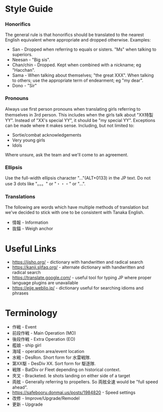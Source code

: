 =Style Guide=
===Honorifics===
The general rule is that honorifics should be translated to the nearest English equivalent where appropriate and dropped otherwise. Examples:

* San - Dropped when referring to equals or sisters. "Ms" when talking to superiors.
* Neesan - "Big sis".
* Chan/chin - Dropped. Kept when combined with a nickname; eg "Hacchan".
* Sama - When talking about themselves; "the great XXX". When talking to others; use the appropriate term of endearment; eg "my dear".
* Dono - "Sir"

===Pronouns===
Always use first person pronouns when translating girls referring to themselves in 3rd person. This includes when the girls talk about "XX特製YY". Instead of "XX's special YY", it should be "my special YY". Exceptions can be made where it makes sense. Including, but not limited to:

* Sortie/combat acknowledgements
* Very young girls
* Idols

Where unsure, ask the team and we'll come to an agreement.

===Ellipsis===
Use the full-width ellipsis character "…"(ALT+0133) in the JP text. Do not use 3 dots like "。。。" or "・・・" or "...".

===Translations===
The following are words which have multiple methods of translation but we've decided to stick with one to be consistent with Tanaka English.

* 情報 - Information
* 抜錨 - Weigh anchor

=Useful Links=

* https://jisho.org/ - dictionary with handwritten and radical search
* https://kanji.sljfaq.org/ - alternate dictionary with handwritten and radical search
* https://translate.google.com/ - useful tool for typing JP where proper language plugins are unavailable
* https://ejje.weblio.jp/ - dictionary useful for searching idioms and phrases

=Terminology=

* 作戦 - Event
* 前段作戦 - Main Operation (MO)
* 後段作戦 - Extra Operation (EO)
* 艦娘 - ship girl
* 海域 - operation area/event location
* 水戦 - DesRon. Short form for 水雷戦隊.
* 第XX駆 - DesDiv XX. Sort form for 駆逐隊.
* 戦隊 - BatDiv or Fleet depending on historical context.
* 夾叉 - Bracketed. Ie shots landing on either side of a target
* 両舷 - Generally referring to propellers. So 両舷全速 would be "full speed ahead".
* https://safebooru.donmai.us/posts/1984820 - Speed settings
*改修 - Improve/Upgrade/Remodel
*更新 - Upgrade
{{Docs}}